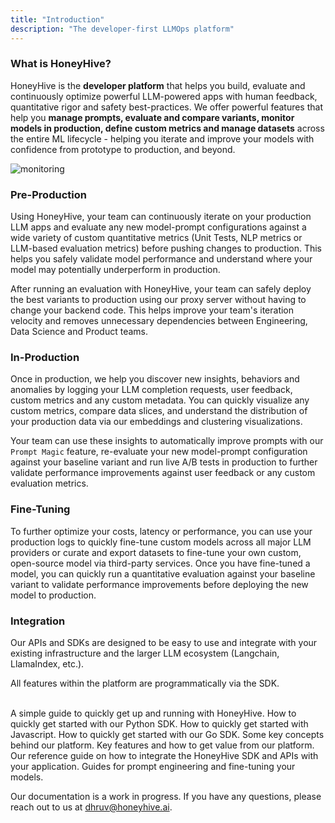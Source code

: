 ```yaml
---
title: "Introduction"
description: "The developer-first LLMOps platform"
---
```


### What is HoneyHive?

HoneyHive is the **developer platform** that helps you build, evaluate and continuously optimize powerful LLM-powered apps with human feedback, quantitative rigor and safety best-practices. We offer powerful features that help you **manage prompts, evaluate and compare variants, monitor models in production, define custom metrics and manage datasets** across the entire ML lifecycle - helping you iterate and improve your models with confidence from prototype to production, and beyond.

![monitoring](/images/monitoring.png)

### Pre-Production

Using HoneyHive, your team can continuously iterate on your production LLM apps and evaluate any new model-prompt configurations against a wide variety of custom quantitative metrics (Unit Tests, NLP metrics or LLM-based evaluation metrics) before pushing changes to production. This helps you safely validate model performance and understand where your model may potentially underperform in production. 

After running an evaluation with HoneyHive, your team can safely deploy the best variants to production using our proxy server without having to change your backend code. This helps improve your team's iteration velocity and removes unnecessary dependencies between Engineering, Data Science and Product teams.

### In-Production

Once in production, we help you discover new insights, behaviors and anomalies by logging your LLM completion requests, user feedback, custom metrics and any custom metadata. You can quickly visualize any custom metrics, compare data slices, and understand the distribution of your production data via our embeddings and clustering visualizations.

Your team can use these insights to automatically improve prompts with our `Prompt Magic` feature, re-evaluate your new model-prompt configuration against your baseline variant and run live A/B tests in production to further validate performance improvements against user feedback or any custom evaluation metrics.

### Fine-Tuning

To further optimize your costs, latency or performance, you can use your production logs to quickly fine-tune custom models across all major LLM providers or curate and export datasets to fine-tune your own custom, open-source model via third-party services. Once you have fine-tuned a model, you can quickly run a quantitative evaluation against your baseline variant to validate performance improvements before deploying the new model to production.

### Integration

Our APIs and SDKs are designed to be easy to use and integrate with your existing infrastructure and the larger LLM ecosystem (Langchain, LlamaIndex, etc.). 

<Tip>All features within the platform are programmatically via the SDK.</Tip>

<br />

<CardGroup>
  <Card title="Getting Started" icon="rectangle-terminal" href="/getting-started">
    A simple guide to quickly get up and running with HoneyHive.
  </Card>
  <Card title="Python Quickstart" icon="rectangle-terminal" href="/python-quickstart">
    How to quickly get started with our Python SDK.
  </Card>
  <Card title="Javascript Quickstart" icon="rectangle-terminal" href="/js-quickstart">
    How to quickly get started with Javascript.
  </Card>
  <Card title="Go Quickstart" icon="rectangle-terminal" href="/go-quickstart">
    How to quickly get started with our Go SDK.
  </Card>
  <Card title="Concepts" icon="sliders" href="/concepts">
    Some key concepts behind our platform.
  </Card>
  <Card title="Core Capabilities" icon="ellipsis" href="/features">
    Key features and how to get value from our platform.
  </Card>
  <Card title="API Reference Guide" icon="heading" href="/api-reference/authentication">
    Our reference guide on how to integrate the HoneyHive SDK and APIs with your application.
  </Card>
  <Card title="Prompt Engineering and Fine-Tuning Guides" icon="heading" href="/resources">
    Guides for prompt engineering and fine-tuning your models.
  </Card>
</CardGroup>

<Note>Our documentation is a work in progress. If you have any questions, please reach out to us at [dhruv@honeyhive.ai](mailto:dhruv@honeyhive.ai).</Note>
